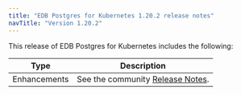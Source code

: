 ```yaml
---
title: "EDB Postgres for Kubernetes 1.20.2 release notes"
navTitle: "Version 1.20.2"
---
```


This release of EDB Postgres for Kubernetes includes the following:

|      Type      |                                                                                  Description                                                                                   |
| -------------- | ------------------------------------------------------------------------------------------------------------------------------------------------------------------------------ |
| Enhancements | See the community [Release Notes](https://cloudnative-pg.io/documentation/1.20/release_notes/v1.20/).                                    |
